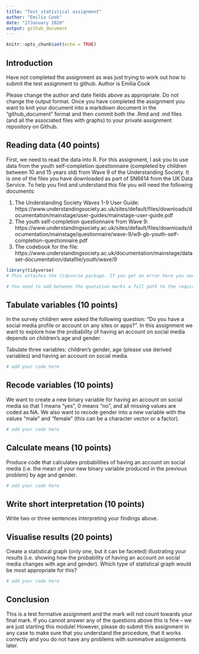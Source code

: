 ```yaml
---
title: "Test statistical assignment"
author: "Emilia Cook"
date: "27January 2020"
output: github_document
---
```


```r
knitr::opts_chunk$set(echo = TRUE)
```
## Introduction

Have not completed the assignment as was just trying to work out how to submit the test assignment to github.
Author is Emilia Cook

Please change the author and date fields above as appropriate. Do not change the output format. Once you have completed the assignment you want to knit your document into a markdown document in the "github_document" format and then commit both the .Rmd and .md files (and all the associated files with graphs) to your private assignment repository on Github.

## Reading data (40 points)

First, we need to read the data into R. For this assignment, I ask you to use data from the youth self-completion questionnaire (completed by children between 10 and 15 years old) from Wave 9 of the Understanding Society. It is one of the files you have downloaded as part of SN6614 from the UK Data Service. To help you find and understand this file you will need the following documents:

1) The Understanding Society Waves 1-9 User Guide: https://www.understandingsociety.ac.uk/sites/default/files/downloads/documentation/mainstage/user-guides/mainstage-user-guide.pdf
2) The youth self-completion questionnaire from Wave 9: https://www.understandingsociety.ac.uk/sites/default/files/downloads/documentation/mainstage/questionnaire/wave-9/w9-gb-youth-self-completion-questionnaire.pdf
3) The codebook for the file: https://www.understandingsociety.ac.uk/documentation/mainstage/dataset-documentation/datafile/youth/wave/9


```r
library(tidyverse)
# This attaches the tidyverse package. If you get an error here you need to install the package first. 

# You need to add between the quotation marks a full path to the required file on your computer.
```



## Tabulate variables (10 points)

In the survey children were asked the following question: "Do you have a social media profile or account on any sites or apps?". In this assignment we want to explore how the probability of having an account on social media depends on children's age and gender.

Tabulate three variables: children's gender, age (please use derived variables) and having an account on social media.

```r
# add your code here

```

## Recode variables (10 points)

We want to create a new binary variable for having an account on social media so that 1 means "yes", 0 means "no", and all missing values are coded as NA. We also want to recode gender into a new variable with the values "male" and "female" (this can be a character vector or a factor).

```r
# add your code here
```

## Calculate means (10 points)

Produce code that calculates probabilities of having an account on social media (i.e. the mean of your new binary variable produced in the previous problem) by age and gender. 

```r
# add your code here
```

## Write short interpretation (10 points)

Write two or three sentences interpreting your findings above.

## Visualise results (20 points)

Create a statistical graph (only one, but it can be faceted) illustrating your results (i.e. showing how the probability of having an account on social media changes with age and gender). Which type of statistical graph would be most appropriate for this?

```r
# add your code here
```

## Conclusion

This is a test formative assignment and the mark will not count towards your final mark. If you cannot answer any of the questions above this is fine -- we are just starting this module! However, please do submit this assignment in any case to make sure that you understand the procedure, that it works correctly and you do not have any problems with summative assignments later.
